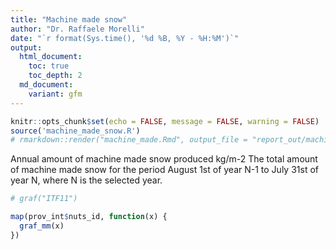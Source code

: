 ```yaml
---
title: "Machine made snow"
author: "Dr. Raffaele Morelli"
date: "`r format(Sys.time(), '%d %B, %Y - %H:%M')`"
output:
  html_document:
    toc: true
    toc_depth: 2
  md_document:
    variant: gfm    
---
```


```r
knitr::opts_chunk$set(echo = FALSE, message = FALSE, warning = FALSE)
source('machine_made_snow.R')
# rmarkdown::render("machine_made.Rmd", output_file = "report_out/machine_made.html", output_format = "all")

```

Annual amount of machine made snow produced	kg/m-2	The total amount of machine made snow for the period August 1st of year N-1 to July 31st of year N, where N is the selected year.

```r
# graf("ITF11")

map(prov_int$nuts_id, function(x) {
  graf_mm(x)
})

```

